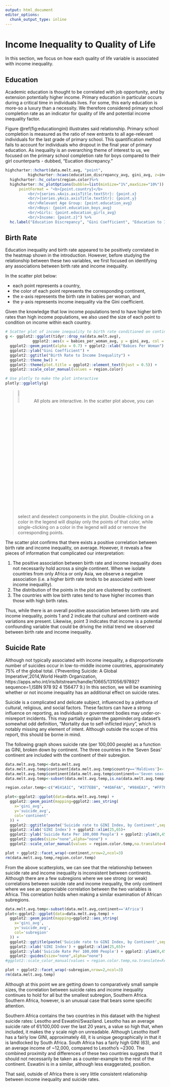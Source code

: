 ```yaml
---
output: html_document
editor_options: 
  chunk_output_type: inline
---
```

# Income Inequality to Quality of Life

In this section, we focus on how each quality of life variable is associated with income inequality. 

## Education
Academic education is thought to be correlated with job opportunity, and by extension potentially higher income. Primary education in particular occurs during a critical time in individuals lives. For some, this early education is more-so a luxury than a necessity. We therefore considered primary school completion rate as an indicator for quality of life and potential income inequality factor.

Figure \@ref(fig:educationgini) illustrates said relationship. Primary school completion is measured as the ratio of new entrants to all age-relevant individuals for the last grade of primary school. This quantification method fails to account for individuals who dropout in the final year of primary education. As inequality is an overarching theme of interest to us, we focused on the primary school completion rate for boys compared to their girl counterparts - dubbed, "Eucation discrepancy."

```r
highcharter::hchart(data.melt.avg, "point",
          highcharter::hcaes(education_discrepancy_avg, gini_avg, z=income_avg, group = continent)) %>% 
  highcharter::hc_colors(region.color)%>% 
  highcharter::hc_plotOptions(bubble=list(minSize="1%",maxSize="10%")) %>% highcharter::hc_tooltip(
      pointFormat = "<b>{point.country}</b>
          <br/>{series.xAxis.axisTitle.textStr}: {point.x}
          <br/>{series.yAxis.axisTitle.textStr}: {point.y}
          <br/>Relevant Age Group: {point.education_avg}
          <br/>Boys: {point.education_boys_avg}
          <br/>Girls: {point.education_girls_avg}
          <br/>Income: {point.z}") %>%
  hc.label("Education Discrepancy", "Gini Coefficient", "Education to Income Inequality")
```

## Birth Rate

Education inequality and birth rate appeared to be positively correlated in the heatmap shown in the introduction. However, before studying the relationship between these two variables, we first focused on identifying any associations between birth rate and income inequality.  

In the scatter plot below:  

  * each point represents a country,  
  * the color of each point represents the corresponding continent,  
  * the x-axis represents the birth rate in babies per woman, and   
  * the y-axis represents income inequality via the Gini coefficient.   

Given the knowledge that low income populations tend to have higher birth rates than high income populations, we also used the size of each point to condition on income within each country.  

```r
# Scatter plot of income inequality to birth rate conditioned on continent and income
g <- ggplot2::ggplot(tidyr::drop_na(data.melt.avg), 
            ggplot2::aes(x = babies_per_woman_avg, y = gini_avg, col = continent,  size = income_avg)) + 
  ggplot2::geom_point(alpha = 0.7) + ggplot2::xlab("Babies Per Woman") + 
  ggplot2::ylab("Gini Coefficient") +
  ggplot2::ggtitle("Birth Rate to Income Inequality") + 
  ggplot2::theme_bw() + 
  ggplot2::theme(plot.title = ggplot2::element_text(hjust = 0.5)) + 
  ggplot2::scale_color_manual(values = region.color)

# Use plotly to make the plot interactive
plotly::ggplotly(g)
```

> ![sticky-note with remember written on it](https://cdn.pixabay.com/photo/2016/12/21/05/44/reminder-1922255_1280.png){width=10%}
> All plots are interactive. In the scatter plot above, you can select and deselect components in the plot. Double-clicking on a color in the legend will display only the points of that color, while single-clicking on a color in the legend will add or remove the corresponding points.

The scatter plot confirms that there exists a positive correlation between birth rate and income inequality, on average. However, it reveals a few pieces of information that complicated our interpretation: 

1. The positive association between birth rate and income inequality does not necessarily hold across a single continent. When we isolate countries from only Africa or only Asia, we observe a negative association (i.e. a higher birth rate tends to be associated with lower income inequality).  
2. The distribution of the points in the plot are clustered by continent.   
3. The countries with low birth rates tend to have higher incomes than those with high birth rates. 

Thus, while there is an overall positive association between birth rate and income inequality, points 1 and 2 indicate that cultural and continent-wide variations are present. Likewise, point 3 indicates that income is a potential confounding variable that could be driving the initial trend we observed between birth rate and income inequality. 


## Suicide Rate
Although not typically associated with income inequality, a disproportionate number of suicides occur in low-to-middle income countries, approximately 75% of the global total. ('Preventing Suicide: A Global Imperative',2014,World Health Organization, https://apps.who.int/iris/bitstream/handle/10665/131056/97892?sequence=1,ISBN 978 92 4 156477 9.)  In this section, we will be examining whether or not income inequality has an additional effect on suicide rates.

Suicide is a complicated and delicate subject, influenced by a plethora of cultural, religious, and social factors.  These factors can have a strong influence on reporting, as individuals or government bodies may under-or-misreport incidents.  This may partially explain the gapminder.org dataset's somewhat odd definition, "Mortality due to self-inflicted injury", which is notably missing any element of intent.  Although outside the scope of this report, this should be borne in mind.

The following graph shows suicide rate (per 100,000 people) as a function as GINI, broken down by continent.  The three countries in the 'Seven Seas' continent are included with the continent of their subregion.
```r
data.melt.avg.temp<-data.melt.avg
data.melt.avg.temp$continent[data.melt.avg.temp$country=='Maldives']<-'Asia'
data.melt.avg.temp$continent[data.melt.avg.temp$continent=='Seven seas (open ocean)']<-'Africa'
data.melt.avg.temp<-subset(data.melt.avg.temp,is.na(data.melt.avg.temp$continent)==FALSE)

region.color.temp<-c("#E41A1C", "#377EB8", "#4DAF4A", "#984EA3", "#FF7F00", "#A65628")

plot<-ggplot2::ggplot(data=data.melt.avg.temp) +
  ggplot2::geom_point(mapping=ggplot2::aes_string(
    x='gini_avg',
    y='suicide_avg',
    col='continent'
  )) +
  ggplot2::ggtitle(paste('Suicide rate to GINI Index, by Continent',sep='')) +
  ggplot2::xlab('GINI Index') + ggplot2::xlim(25,65)+
  ggplot2::ylab('Suicide Rate Per 100,000 People') + ggplot2::ylim(0,45)+
  ggplot2::guides(size="none",alpha="none") +
  ggplot2::scale_color_manual(values = region.color.temp,na.translate=FALSE)

plot + ggplot2::facet_wrap(~continent,nrow=2,ncol=3)
rm(data.melt.avg.temp,region.color.temp)
```
From the above scatterplots, we can see that the relationship between suicide rate and income inequality is inconsistent between continents.  Although there are a few subregions where we see strong (or weak) correlations between suicide rate and income inequality, the only continent where we see an appreciable correlation between the two variables is Africa.  This correlation holds when making a similar examination of African subregions.

```r
data.melt.avg.temp<-subset(data.melt.avg,continent=='Africa')
plot<-ggplot2::ggplot(data=data.melt.avg.temp) +
  ggplot2::geom_point(mapping=ggplot2::aes_string(
    x='gini_avg',
    y='suicide_avg',
    col='subregion'
  )) +
  ggplot2::ggtitle(paste('Suicide rate to GINI Index, by Continent',sep='')) +
  ggplot2::xlab('GINI Index') + ggplot2::xlim(25,65)+
  ggplot2::ylab('Suicide Rate Per 100,000 People') + ggplot2::ylim(0,45)+
  ggplot2::guides(size="none",alpha="none") 
#ggplot2::scale_color_manual(values = region.color.temp,na.translate=FALSE)

plot + ggplot2::facet_wrap(~subregion,nrow=2,ncol=3)
rm(data.melt.avg.temp)
```
Although at this point we are getting down to comparatively small sample sizes, the correlation between suicide rates and income inequality continues to hold for all but the smallest subregion, Southern Africa.  Southern Africa, however, is an unusual case that bears some specific attention.

Southern Africa contains the two countries in this dataset with the highest suicide rates: Lesotho and Eswatini/Swaziland.  Lesotho has an average suicide rate of 61/100,000 over the last 20 years, a value so high that, when included, it makes the y scale nigh on unreadable.  Although Lesotho itself has a fairly low GINI, approximately 48, it is unique geographically in that it is landlocked by South Africa.  South Africa has a fairly high GINI (63), and an average income of ~12,000, compared to Lesotho's ~2300.  The combined proximity and differences of these two countries suggests that it should not necessarily be taken as a counter-example to the rest of the continent.  Eswatini is in a similar, although less exaggerated, position.

That said, outside of Africa there is very little consistent relationship between income inequality and suicide rates.